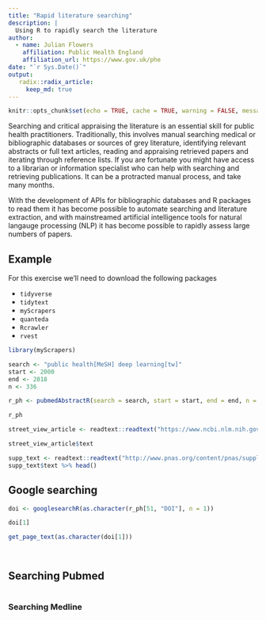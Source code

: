 ```yaml
---
title: "Rapid literature searching"
description: |
  Using R to rapidly search the literature 
author:
  - name: Julian Flowers 
    affiliation: Public Health England
    affiliation_url: https://www.gov.uk/phe
date: "`r Sys.Date()`"
output: 
   radix::radix_article:
     keep_md: true
---
```


```r
knitr::opts_chunk$set(echo = TRUE, cache = TRUE, warning = FALSE, message = FALSE )
```
 
Searching and critical appraising the literature is an essential skill for public health practitioners. Traditionally, this involves manual searching medical or bibliographic databases or sources of grey literature, identifying relevant abstracts or full text articles, reading and appraising retrieved papers and iterating through reference lists. If you are fortunate you might have access to a librarian or information specialist who can help with searching and retrieving publications. It can be a protracted manual process, and take many months.

With the development of APIs for bibliographic databases and R packages to read them it has become possible to automate searching and literature extraction, and with mainstreamed artificial intelligence tools for natural langauge processing (NLP) it has become possible to rapidly assess large numbers of papers.

## Example

For this exercise we'll need to download the following packages

* `tidyverse`
* `tidytext`
* `myScrapers`
* `quanteda`
* `Rcrawler`
* `rvest`


```r

library(myScrapers)

search <- "public health[MeSH] deep learning[tw]"
start <- 2000
end <- 2018
n <- 336

r_ph <- pubmedAbstractR(search = search, start = start, end = end, n = n)

r_ph

street_view_article <- readtext::readtext("https://www.ncbi.nlm.nih.gov/pmc/articles/PMC5740675/pdf/pnas.201700035.pdf")

street_view_article$text

supp_text <- readtext::readtext("http://www.pnas.org/content/pnas/suppl/2017/11/27/1700035114.DCSupplemental/pnas.1700035114.sapp.pdf")
supp_text$text %>% head()
```


## Google searching

```r

doi <- googlesearchR(as.character(r_ph[51, "DOI"], n = 1))

doi[1]

get_page_text(as.character(doi[1]))




```

## Searching Pubmed

```r



```



### Searching Medline




